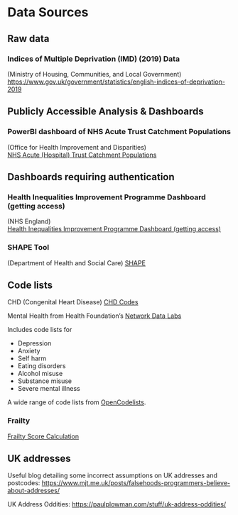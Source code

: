 # Data Sources

## Raw data

### Indices of Multiple Deprivation (IMD) (2019) Data

(Ministry of Housing, Communities, and Local Government)\
[https://www.gov.uk/government/statistics/english-indices-of-deprivation-2019](https://www.gov.uk/government/statistics/english-indices-of-deprivation-2019){target="_blank"}

## Publicly Accessible Analysis & Dashboards

### PowerBI dashboard of NHS Acute Trust Catchment Populations

(Office for Health Improvement and Disparities)\
[NHS Acute (Hospital) Trust Catchment Populations](https://app.powerbi.com/view?r=eyJrIjoiODZmNGQ0YzItZDAwZi00MzFiLWE4NzAtMzVmNTUwMThmMTVlIiwidCI6ImVlNGUxNDk5LTRhMzUtNGIyZS1hZDQ3LTVmM2NmOWRlODY2NiIsImMiOjh9){target="_blank"}

## Dashboards requiring authentication

### Health Inequalities Improvement Programme Dashboard (getting access)

(NHS England)\
[Health Inequalities Improvement Programme Dashboard (getting access)](https://future.nhs.uk/connect.ti/InequalitiesImprovement/view?objectID=42240816){target="_blank"}

### SHAPE Tool

(Department of Health and Social Care) [SHAPE](https://app.shapeatlas.net/place){target="_blank"}

## Code lists

CHD (Congenital Heart Disease) [CHD Codes](https://github.com/nhs-r-community/chd-codes)

Mental Health from Health Foundation's [Network Data Labs](https://github.com/HFAnalyticsLab/Mental-health-code-lists)

Includes code lists for

-   Depression
-   Anxiety
-   Self harm
-   Eating disorders
-   Alcohol misuse
-   Substance misuse
-   Severe mental illness

A wide range of code lists from [OpenCodelists](https://www.opencodelists.org/).

### Frailty

[Frailty Score Calculation](https://github.com/Simon-W-M/frailty_score_calculation)

## UK addresses

Useful blog detailing some incorrect assumptions on UK addresses and postcodes: <https://www.mjt.me.uk/posts/falsehoods-programmers-believe-about-addresses/>

UK Address Oddities: <https://paulplowman.com/stuff/uk-address-oddities/>
